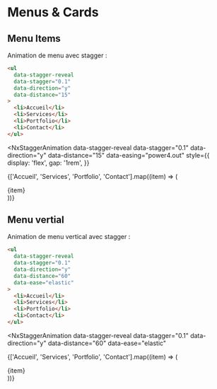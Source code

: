 # Menus & Cards


## Menu Items

Animation de menu avec stagger :

```html
<ul 
  data-stagger-reveal 
  data-stagger="0.1"
  data-direction="y"
  data-distance="15"
>
  <li>Accueil</li>
  <li>Services</li>
  <li>Portfolio</li>
  <li>Contact</li>
</ul>
```

<NxStaggerAnimation 
  data-stagger-reveal 
  data-stagger="0.1"
  data-direction="y"
  data-distance="15"
  data-easing="power4.out"
  style={{
    display: 'flex',
    gap: '1rem',
  }}
>
  {['Accueil', 'Services', 'Portfolio', 'Contact'].map((item) => (
    <div 
      key={item}
      data-stagger-item
      className="nx-bg-gray-700 nx-p-4 nx-rounded-lg nx-mb-4 nx-cursor-pointer hover:nx-bg-gray-600"
    >
      {item}
    </div>
  ))}
</NxStaggerAnimation>

## Menu vertial

Animation de menu vertical avec stagger :

```html
<ul 
  data-stagger-reveal 
  data-stagger="0.1"
  data-direction="y"
  data-distance="60"
  data-ease="elastic"
>
  <li>Accueil</li>
  <li>Services</li>
  <li>Portfolio</li>
  <li>Contact</li>
</ul>
```

<NxStaggerAnimation 
  data-stagger-reveal 
  data-stagger="0.1"
  data-direction="y"
  data-distance="60"
  data-ease="elastic"
>
  {['Accueil', 'Services', 'Portfolio', 'Contact'].map((item) => (
    <div 
      key={item}
      className="nx-bg-gray-700 nx-p-4 nx-rounded-lg nx-mb-4"
    >
     {item}
    </div>
  ))}
</NxStaggerAnimation> 